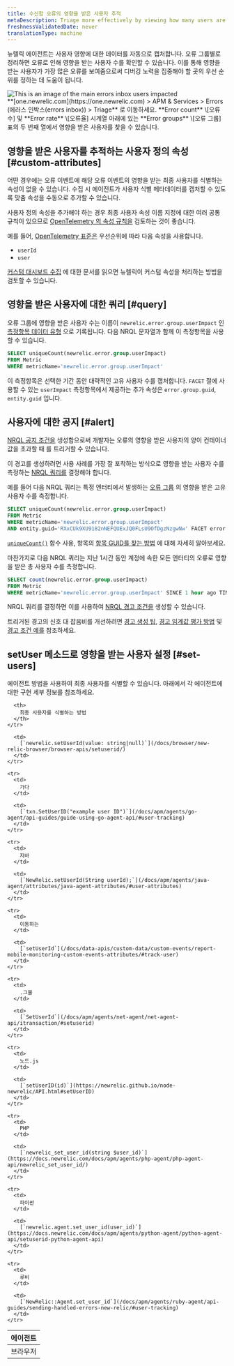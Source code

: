 ```yaml
---
title: 수신함 오류의 영향을 받은 사용자 추적
metaDescription: Triage more effectively by viewing how many users are impacted by an error group.
freshnessValidatedDate: never
translationType: machine
---
```


뉴렐릭 에이전트는 사용자 영향에 대한 데이터를 자동으로 캡처합니다. 오류 그룹별로 정리하면 오류로 인해 영향을 받는 사용자 수를 확인할 수 있습니다. 이를 통해 영향을 받는 사용자가 가장 많은 오류를 보여줌으로써 디버깅 노력을 집중해야 할 곳의 우선 순위를 정하는 데 도움이 됩니다.

<img title="An image showing how to navigate users impacted" alt="This is an image of the main errors inbox users impacted" src="/images/errors-inbox_screenshot-full_users-impacted.webp" />

<figcaption>
  **[one.newrelic.com](https://one.newrelic.com) &gt; APM &amp; Services &gt; Errors (에러스 인박스(errors inbox)) &gt; Triage** 로 이동하세요. **Error count** \[오류 수] 및 **Error rate** \[오류율] 시계열 아래에 있는 **Error groups** \[오류 그룹] 표의 두 번째 열에서 영향을 받은 사용자를 찾을 수 있습니다.
</figcaption>

## 영향을 받은 사용자를 추적하는 사용자 정의 속성 [#custom-attributes]

어떤 경우에는 오류 이벤트에 해당 오류 이벤트의 영향을 받는 최종 사용자를 식별하는 속성이 없을 수 있습니다. 수집 시 에이전트가 사용자 식별 메타데이터를 캡처할 수 있도록 맞춤 속성을 수동으로 추가할 수 있습니다.

사용자 정의 속성을 추가해야 하는 경우 최종 사용자 속성 이름 지정에 대한 여러 공통 규칙이 있으므로 [OpenTelemetry 의 속성 규칙을](/docs/more-integrations/open-source-telemetry-integrations/opentelemetry/opentelemetry-introduction) 검토하는 것이 좋습니다.

예를 들어, [OpenTelemetry 표준은](https://opentelemetry.io/docs/reference/specification/trace/semantic_conventions/span-general/#general-identity-attributes) 우선순위에 따라 다음 속성을 사용합니다.

* `userId`
* `user`

[커스텀 대시보드 수집](/docs/data-apis/custom-data/custom-events/collect-custom-attributes/#enabling-custom) 에 대한 문서를 읽으면 뉴렐릭이 커스텀 속성을 처리하는 방법을 검토할 수 있습니다.

## 영향을 받은 사용자에 대한 쿼리 [#query]

오류 그룹에 영향을 받은 사용자 수는 이름이 `newrelic.error.group.userImpact` 인 [측정항목 데이터 유형](/docs/data-apis/understand-data/metric-data/metric-data-type/) 으로 기록됩니다. 다음 NRQL 문자열과 함께 이 측정항목을 사용할 수 있습니다.

```sql
SELECT uniqueCount(newrelic.error.group.userImpact) 
FROM Metric 
WHERE metricName='newrelic.error.group.userImpact'
```

이 측정항목은 선택한 기간 동안 대략적인 고유 사용자 수를 캡처합니다. `FACET` 절에 사용할 수 있는 `userImpact` 측정항목에서 제공하는 추가 속성은 `error.group.guid`, `entity.guid` 입니다.

## 사용자에 대한 공지 [#alert]

[NRQL 공지 조건을](/docs/alerts-applied-intelligence/new-relic-alerts/alert-conditions/create-alert-conditions/) 생성함으로써 개발자는 오류의 영향을 받은 사용자의 양이 컨테이너 값을 초과할 때 <InlinePopover type="alerts" />를 트리거할 수 있습니다.

이 경고를 생성하려면 사용 사례를 가장 잘 포착하는 방식으로 영향을 받는 사용자 수를 측정하는 [NRQL 쿼리를](/docs/query-your-data/nrql-new-relic-query-language/get-started/introduction-nrql-new-relics-query-language/) 결정해야 합니다.

예를 들어 다음 NRQL 쿼리는 특정 엔터티에서 발생하는 [오류 그룹](/docs/errors-inbox/errors-inbox/#groups) 의 영향을 받은 고유 사용자 수를 측정합니다.

```sql
SELECT uniqueCount(newrelic.error.group.userImpact) 
FROM Metric 
WHERE metricName='newrelic.error.group.userImpact' 
AND entity.guid='RXxCUk9XU9182nNEFQUExJQ0FLsU9OfDgzNzgwNw' FACET error.group.guid TIMESERIES
```

[`uniqueCount()`](/docs/alerts-applied-intelligence/new-relic-alerts/alert-conditions/create-nrql-alert-conditions/) 함수 사용, 항목의 [항목 GUID를 찾는 방법](/docs/new-relic-solutions/new-relic-one/core-concepts/what-entity-new-relic/#find) 에 대해 자세히 알아보세요.

마찬가지로 다음 NRQL 쿼리는 지난 1시간 동안 계정에 속한 모든 엔터티의 오류로 영향을 받은 총 사용자 수를 측정합니다.

```sql
SELECT count(newrelic.error.group.userImpact) 
FROM Metric 
WHERE metricName='newrelic.error.group.userImpact' SINCE 1 hour ago TIMESERIES
```

NRQL 쿼리를 결정하면 이를 사용하여 [NRQL 경고 조건을](/docs/alerts-applied-intelligence/new-relic-alerts/alert-conditions/create-nrql-alert-conditions/#create) 생성할 수 있습니다.

트리거된 경고의 신호 대 잡음비를 개선하려면 [경고 생성 팁](/docs/alerts-applied-intelligence/new-relic-alerts/alert-conditions/create-nrql-alert-conditions/#condition-tips), [경고 임계값 평가 방법](/docs/alerts-applied-intelligence/new-relic-alerts/alert-conditions/create-nrql-alert-conditions/#advanced-signal) 및 [경고 조건 예를](/docs/alerts-applied-intelligence/new-relic-alerts/alert-conditions/create-nrql-alert-conditions/#examples) 참조하세요.

## setUser 메소드로 영향을 받는 사용자 설정 [#set-users]

에이전트 방법을 사용하여 최종 사용자를 식별할 수 있습니다. 아래에서 각 에이전트에 대한 구현 세부 정보를 참조하세요.

<table>
  <thead>
    <tr>
      <th>
        에이전트
      </th>

      <th>
        최종 사용자를 식별하는 방법
      </th>
    </tr>
  </thead>

  <tbody>
    <tr>
      <td>
        브라우저
      </td>

      <td>
        [`newrelic.setUserId(value: string|null)`](/docs/browser/new-relic-browser/browser-apis/setuserid/)
      </td>
    </tr>

    <tr>
      <td>
        가다
      </td>

      <td>
        [`txn.SetUserID("example user ID")`](/docs/apm/agents/go-agent/api-guides/guide-using-go-agent-api/#user-tracking)
      </td>
    </tr>

    <tr>
      <td>
        자바
      </td>

      <td>
        [`NewRelic.setUserId(String userId);`](/docs/apm/agents/java-agent/attributes/java-agent-attributes/#user-attributes)
      </td>
    </tr>

    <tr>
      <td>
        이동하는
      </td>

      <td>
        [`setUserId`](/docs/data-apis/custom-data/custom-events/report-mobile-monitoring-custom-events-attributes/#track-user)
      </td>
    </tr>

    <tr>
      <td>
        .그물
      </td>

      <td>
        [`SetUserId`](/docs/apm/agents/net-agent/net-agent-api/itransaction/#setuserid)
      </td>
    </tr>

    <tr>
      <td>
        노드.js
      </td>

      <td>
        [`setUserID(id)`](https://newrelic.github.io/node-newrelic/API.html#setUserID)
      </td>
    </tr>

    <tr>
      <td>
        PHP
      </td>

      <td>
        [`newrelic_set_user_id(string $user_id)`](https://docs.newrelic.com/docs/apm/agents/php-agent/php-agent-api/newrelic_set_user_id/)
      </td>
    </tr>

    <tr>
      <td>
        파이썬
      </td>

      <td>
        [`newrelic.agent.set_user_id(user_id)`](https://docs.newrelic.com/docs/apm/agents/python-agent/python-agent-api/setuserid-python-agent-api)
      </td>
    </tr>

    <tr>
      <td>
        루비
      </td>

      <td>
        [`NewRelic::Agent.set_user_id`](/docs/apm/agents/ruby-agent/api-guides/sending-handled-errors-new-relic/#user-tracking)
      </td>
    </tr>
  </tbody>
</table>